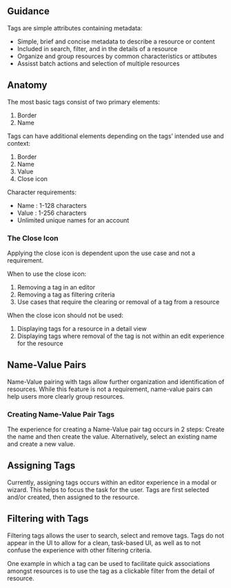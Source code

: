 
## Guidance

Tags are simple attributes containing metadata:

- Simple, brief and concise metadata to describe a resource or content
- Included in search, filter, and in the details of a resource
- Organize and group resources by common characteristics or attibutes
- Assisst batch actions and selection of multiple resources

## Anatomy

The most basic tags consist of two primary elements:

<Example plain>
  <TagBasicAnatomy />
</Example>

1. Border
1. Name

Tags can have additional elements depending on the tags’ intended use and context:

<Example plain>
  <TagAnatomy />
</Example>

1. Border
1. Name
1. Value
1. Close icon

Character requirements:

- Name : 1-128 characters
- Value : 1-256 characters
- Unlimited unique names for an account

### The Close Icon

Applying the close icon is dependent upon the use case and not a requirement.

<Example height="xsmall" horizontalLayout>
  <FormClose />
</Example>

When to use the close icon:

1. Removing a tag in an editor
1. Removing a tag as filtering criteria
1. Use cases that require the clearing or removal of a tag from a resource

When the close icon should not be used:

1. Displaying tags for a resource in a detail view
1. Displaying tags where removal of the tag is not within an edit experience for the resource

## Name-Value Pairs

Name-Value pairing with tags allow further organization and identification of resources. While this feature is not a requirement, name-value pairs can help users more clearly group resources.

### Creating Name-Value Pair Tags

The experience for creating a Name-Value pair tag occurs in 2 steps: Create the name and then create the value. Alternatively, select an existing name and create a new value.

## Assigning Tags

Currently, assigning tags occurs within an editor experience in a modal or wizard. This helps to focus the task for the user. Tags are first selected and/or created, then assigned to the resource.

## Filtering with Tags

Filtering tags allows the user to search, select and remove tags. Tags do not appear in the UI to allow for a clean, task-based UI, as well as to not confuse the experience with other filtering criteria.

One example in which a tag can be used to facilitate quick associations amongst resources is to use the tag as a clickable filter from the detail of resource.
